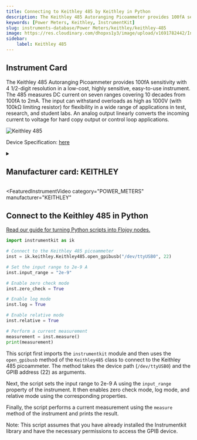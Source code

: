 ```yaml
---
title: Connecting to Keithley 485 by Keithley in Python
description: The Keithley 485 Autoranging Picoammeter provides 100fA sensitivity with 4 1/2-digit resolution in a low-cost, highly sensitive, easy-to-use instrument. The 485 measures DC current on seven ranges covering 10 decades from 100fA to 2mA. The input can withstand overloads as high as 1000V (with 100kΩ limiting resistor) for flexibility in a wide range of applications in test, research, and student labs. An analog output linearly converts the incoming current to voltage for hard copy output or control loop applications.
keywords: [Power Meters, Keithley, InstrumentKit] 
slug: instruments-database/Power Meters/keithley/keithley-485 
image: https://res.cloudinary.com/dhopxs1y3/image/upload/v1691782442/Instruments/Power%20Meters/Keithley-485/Keithley-485.jpg
sidebar:
    label: Keithley 485 
---
```



## Instrument Card

The Keithley 485 Autoranging Picoammeter provides 100fA sensitivity with 4 1/2-digit resolution in a low-cost, highly sensitive, easy-to-use instrument. The 485 measures DC current on seven ranges covering 10 decades from 100fA to 2mA. The input can withstand overloads as high as 1000V (with 100kΩ limiting resistor) for flexibility in a wide range of applications in test, research, and student labs. An analog output linearly converts the incoming current to voltage for hard copy output or control loop applications.


![Keithley 485](https://res.cloudinary.com/dhopxs1y3/image/upload/v1691782442/Instruments/Power%20Meters/Keithley-485/Keithley-485.jpg)

Device Specification: [here](https://www.testequipmenthq.com/datasheets/KEITHLEY-485-Datasheet.pdf)

<details style={{ marginTop: "15px"}}>
<summary><h2 style={{display:'inline'}}>Manufacturer card: KEITHLEY</h2></summary>

![KEITHLEY](https://res.cloudinary.com/dhopxs1y3/image/upload/v1692806202/Instruments/Vendor%20Logos/Keithley.png)

Keithley Instruments is a measurement and instrument company headquartered in Solon, Ohio, that develops, manufactures, markets, and sells data acquisition products, as well as complete systems for high-volume production and assembly testing.

- Headquarters: Cleveland, Ohio, United States
- Yearly Revenue (millions, USD): 110.6
- Vendor Website: [here](https://www.tek.com/en)

</details>


<FeaturedInstrumentVideo
  category="POWER_METERS"
  manufacturer="KEITHLEY"
></FeaturedInstrumentVideo>

## Connect to the Keithley 485 in Python

[Read our guide for turning Python scripts into Flojoy nodes.](https://docs.flojoy.ai/contribution/blocks/custom-flojoy-block/)



<Tabs>
<TabItem value="Flojoy" label="Flojoy" className="flojoy-instrument-tabs">

<NodeCardCollection category="POWER_METERS" manufacturer="Keithley"></NodeCardCollection>

</TabItem>
<TabItem value="InstrumentKit" label="InstrumentKit">


```python
import instrumentkit as ik

# Connect to the Keithley 485 picoammeter
inst = ik.keithley.Keithley485.open_gpibusb("/dev/ttyUSB0", 22)

# Set the input range to 2e-9 A
inst.input_range = "2e-9"

# Enable zero check mode
inst.zero_check = True

# Enable log mode
inst.log = True

# Enable relative mode
inst.relative = True

# Perform a current measurement
measurement = inst.measure()
print(measurement)
```

This script first imports the `instrumentkit` module and then uses the `open_gpibusb` method of the `Keithley485` class to connect to the Keithley 485 picoammeter. The method takes the device path (`/dev/ttyUSB0`) and the GPIB address (22) as arguments.

Next, the script sets the input range to 2e-9 A using the `input_range` property of the instrument. It then enables zero check mode, log mode, and relative mode using the corresponding properties.

Finally, the script performs a current measurement using the `measure` method of the instrument and prints the result.

Note: This script assumes that you have already installed the Instrumentkit library and have the necessary permissions to access the GPIB device.

</TabItem>
</Tabs>